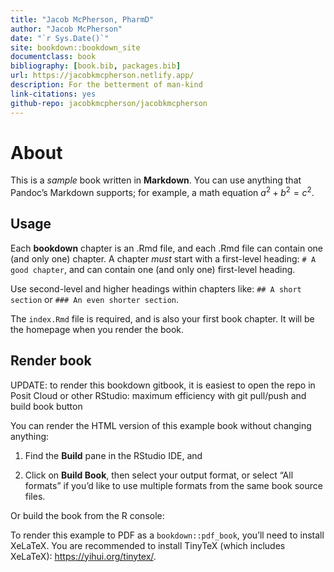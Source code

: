 ```yaml
---
title: "Jacob McPherson, PharmD"
author: "Jacob McPherson"
date: "`r Sys.Date()`"
site: bookdown::bookdown_site
documentclass: book
bibliography: [book.bib, packages.bib]
url: https://jacobkmcpherson.netlify.app/
description: For the betterment of man-kind
link-citations: yes
github-repo: jacobkmcpherson/jacobkmcpherson
---
```


# About

This is a *sample* book written in **Markdown**. You can use anything that Pandoc's Markdown supports; for example, a math equation $a^2 + b^2 = c^2$.

## Usage

Each **bookdown** chapter is an .Rmd file, and each .Rmd file can contain one (and only one) chapter. A chapter *must* start with a first-level heading: `# A good chapter`, and can contain one (and only one) first-level heading.

Use second-level and higher headings within chapters like: `## A short section` or `### An even shorter section`.

The `index.Rmd` file is required, and is also your first book chapter. It will be the homepage when you render the book.

## Render book

UPDATE: to render this bookdown gitbook, it is easiest to open the repo in Posit Cloud or other RStudio: maximum efficiency with git pull/push and build book button

You can render the HTML version of this example book without changing anything:

1.  Find the **Build** pane in the RStudio IDE, and

2.  Click on **Build Book**, then select your output format, or select "All formats" if you'd like to use multiple formats from the same book source files.

Or build the book from the R console:


To render this example to PDF as a `bookdown::pdf_book`, you'll need to install XeLaTeX. You are recommended to install TinyTeX (which includes XeLaTeX): <https://yihui.org/tinytex/>.
